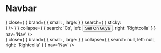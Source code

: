 

<Meta title="Molecules/Navbar" component={Navbar} />

# Navbar

<Canvas>
    <Story name='Basic'>
        <Navbar 
            open='o'
            close='c'
            brand={
                {
                    small: 's',
                    large: 'l'
                }
            }
            search={
                {
                    sticky: 'Stick'
                }
            }
            collapse={ 
                {
                    search: 'Cs',
                    left: 'Leftcoll',
                    right: 'Rightcolla'
                }
            }
            nav='Nav'
        />
    </Story>
</Canvas>

<Canvas>
    <Story name='Shop Navbar'>
        <Navbar 
            theme='cornflower-blue'
            open={<IconContext.Provider value={{ className: "icon icon--lg" }}>
                    <IoIosMenu />
                </IconContext.Provider>}
            close={<IconContext.Provider value={{ className: "icon" }}>
                    <IoMdClose />
                </IconContext.Provider>}
            brand={
                {
                    small: <Logo src='/images/guya-shop-logo.png' size='sm'/>,
                    large: <Logo src='/images/guya-shop-logo.png' size='sm'/>
                }
            }
            search={
                {
                    sticky: <Search
                                theme='cornflower-blue'
                                icon={
                                    <IconContext.Provider value={{ className: "icon" }}>
                                        <IoIosSearch />
                                    </IconContext.Provider>
                                }
                            />
                }
            }
            collapse={ 
                {
                    search: 'Cs',
                    left: <Button variant='primary' theme='cornflower-blue' size='sm'>Sell On Guya</Button>,
                    right: 'Rightcolla'
                }
            }
            nav='Nav'
        />
    </Story>
</Canvas>

<Canvas>
    <Story name='Xpress Navbar'>
         <Navbar
            open={<IconContext.Provider value={{ className: "icon icon--lg" }}>
                    <IoIosMenu />
                </IconContext.Provider>}
            close={<IconContext.Provider value={{ className: "icon" }}>
                    <IoMdClose />
                </IconContext.Provider>}
            brand={
                {
                    small: <Logo src='/images/xpress-logo.png' size='sm'/>,
                    large: <Logo src='/images/xpress-logo.png' size='sm'/>
                }
            }
            collapse={ 
                {
                    search: null,
                    left: null,
                    right: 'Rightcolla'
                }
            }
            nav='Nav'
        />
    </Story>
</Canvas>